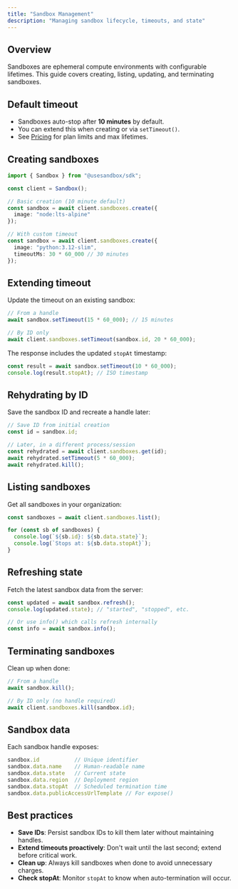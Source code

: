 ```yaml
---
title: "Sandbox Management"
description: "Managing sandbox lifecycle, timeouts, and state"
---
```


## Overview

Sandboxes are ephemeral compute environments with configurable lifetimes. This guide covers creating, listing, updating, and terminating sandboxes.

## Default timeout

- Sandboxes auto-stop after **10 minutes** by default.
- You can extend this when creating or via `setTimeout()`.
- See [Pricing](/pricing) for plan limits and max lifetimes.

## Creating sandboxes

```typescript
import { Sandbox } from "@usesandbox/sdk";

const client = Sandbox();

// Basic creation (10 minute default)
const sandbox = await client.sandboxes.create({
  image: "node:lts-alpine"
});

// With custom timeout
const sandbox = await client.sandboxes.create({
  image: "python:3.12-slim",
  timeoutMs: 30 * 60_000 // 30 minutes
});
```

## Extending timeout

Update the timeout on an existing sandbox:

```typescript
// From a handle
await sandbox.setTimeout(15 * 60_000); // 15 minutes

// By ID only
await client.sandboxes.setTimeout(sandbox.id, 20 * 60_000);
```

The response includes the updated `stopAt` timestamp:

```typescript
const result = await sandbox.setTimeout(10 * 60_000);
console.log(result.stopAt); // ISO timestamp
```

## Rehydrating by ID

Save the sandbox ID and recreate a handle later:

```typescript
// Save ID from initial creation
const id = sandbox.id;

// Later, in a different process/session
const rehydrated = await client.sandboxes.get(id);
await rehydrated.setTimeout(5 * 60_000);
await rehydrated.kill();
```

## Listing sandboxes

Get all sandboxes in your organization:

```typescript
const sandboxes = await client.sandboxes.list();

for (const sb of sandboxes) {
  console.log(`${sb.id}: ${sb.data.state}`);
  console.log(`Stops at: ${sb.data.stopAt}`);
}
```

## Refreshing state

Fetch the latest sandbox data from the server:

```typescript
const updated = await sandbox.refresh();
console.log(updated.state); // "started", "stopped", etc.

// Or use info() which calls refresh internally
const info = await sandbox.info();
```

## Terminating sandboxes

Clean up when done:

```typescript
// From a handle
await sandbox.kill();

// By ID only (no handle required)
await client.sandboxes.kill(sandbox.id);
```

## Sandbox data

Each sandbox handle exposes:

```typescript
sandbox.id           // Unique identifier
sandbox.data.name    // Human-readable name
sandbox.data.state   // Current state
sandbox.data.region  // Deployment region
sandbox.data.stopAt  // Scheduled termination time
sandbox.data.publicAccessUrlTemplate // For expose()
```

## Best practices

- **Save IDs**: Persist sandbox IDs to kill them later without maintaining handles.
- **Extend timeouts proactively**: Don't wait until the last second; extend before critical work.
- **Clean up**: Always kill sandboxes when done to avoid unnecessary charges.
- **Check stopAt**: Monitor `stopAt` to know when auto-termination will occur.
